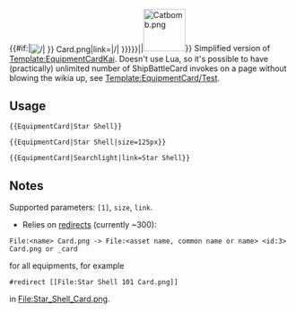 <includeonly>{{#if:{{{1|}}}|<span class="image-stack" style="display:inline-block;overflow:hidden;vertical-align:middle;position:relative;">[[File:{{#replace:{{{1}}}|/|&#32;}} Card.png|link={{{link|{{#replace:{{{1}}}|/|&#32;}}}}}|{{{size|75px}}}]]</span>|[[File:Catbomb.png|75x75px]]}}</includeonly><noinclude>
{{Ambox/Disclaimer|Not yet fully supported, need (another) asset migration.}}
Simplified version of [[Template:EquipmentCardKai]]. Doesn't use Lua, so it's possible to have (practically) unlimited number of ShipBattleCard invokes on a page without blowing the wikia up, see [[Template:EquipmentCard/Test]].
==Usage==
<pre>{{EquipmentCard|Star Shell}}</pre>
{{EquipmentCard|Star Shell}}
<pre>{{EquipmentCard|Star Shell|size=125px}}</pre>
{{EquipmentCard|Star Shell|size=125px}}
<pre>{{EquipmentCard|Searchlight|link=Star Shell}}</pre>
{{EquipmentCard|Searchlight|link=Star Shell}}
==Notes==
Supported parameters: <code>[1]</code>, <code>size</code>, <code>link</code>.
*Relies on [[Help:Redirect|redirects]] (currently ~300):
<pre>
File:<name> Card.png -> File:<asset name, common name or name> <id:3> Card.png or _card
</pre>
for all equipments, for example
<pre>
#redirect [[File:Star Shell 101 Card.png]]
</pre>
in [http://kancolle.wikia.com/wiki/File:Star_Shell_Card.png?redirect=no File:Star_Shell_Card.png].
</noinclude>
